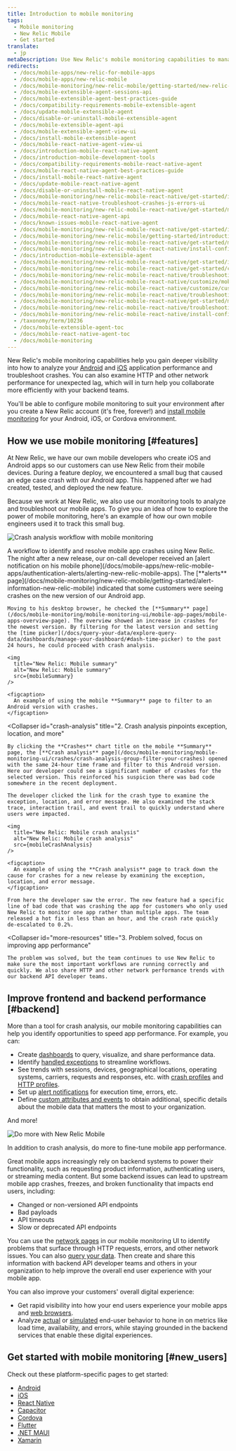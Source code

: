 ```yaml
---
title: Introduction to mobile monitoring
tags:
  - Mobile monitoring
  - New Relic Mobile
  - Get started
translate:
  - jp
metaDescription: Use New Relic's mobile monitoring capabilities to manage the performance of your iOS and Android apps and your customers' overall digital experience.
redirects:
  - /docs/mobile-apps/new-relic-for-mobile-apps
  - /docs/mobile-apps/new-relic-mobile
  - /docs/mobile-monitoring/new-relic-mobile/getting-started/new-relic-mobile
  - /docs/mobile-extensible-agent-sessions-api
  - /docs/mobile-extensible-agent-best-practices-guide
  - /docs/compatibility-requirements-mobile-extensible-agent
  - /docs/update-mobile-extensible-agent
  - /docs/disable-or-uninstall-mobile-extensible-agent
  - /docs/mobile-extensible-agent-api
  - /docs/mobile-extensible-agent-view-ui
  - /docs/install-mobile-extensible-agent
  - /docs/mobile-react-native-agent-view-ui
  - /docs/introduction-mobile-react-native-agent
  - /docs/introduction-mobile-development-tools
  - /docs/compatibility-requirements-mobile-react-native-agent
  - /docs/mobile-react-native-agent-best-practices-guide
  - /docs/install-mobile-react-native-agent
  - /docs/update-mobile-react-native-agent
  - /docs/disable-or-uninstall-mobile-react-native-agent
  - /docs/mobile-monitoring/new-relic-mobile-react-native/get-started/introduction-mobile-react-native-agent
  - /docs/mobile-react-native-troubleshoot-crashes-js-errors-ui
  - /docs/mobile-monitoring/new-relic-mobile-react-native/get-started/mobile-react-native-agent-best-practices-guide
  - /docs/mobile-react-native-agent-api
  - /docs/known-issues-mobile-react-native-agent
  - /docs/mobile-monitoring/new-relic-mobile-react-native/get-started/introduction-mobile-development-tools
  - /docs/mobile-monitoring/new-relic-mobile/getting-started/introduction-new-relic-mobile
  - /docs/mobile-monitoring/new-relic-mobile-react-native/get-started/mobile-development-tools
  - /docs/mobile-monitoring/new-relic-mobile-react-native/install-configure/install-mobile-react-native-agent
  - /docs/introduction-mobile-extensible-agent
  - /docs/mobile-monitoring/new-relic-mobile-react-native/get-started/introduction-mobile-react-native
  - /docs/mobile-monitoring/new-relic-mobile-react-native/get-started/compatibility-requirements-mobile-react-native-agent
  - /docs/mobile-monitoring/new-relic-mobile-react-native/troubleshooting/mobile-react-native-troubleshoot-crashes-js-errors-ui
  - /docs/mobile-monitoring/new-relic-mobile-react-native/customize/mobile-react-native-agent-api
  - /docs/mobile-monitoring/new-relic-mobile-react-native/customize/customize-query-mobile-app-data-react-native
  - /docs/mobile-monitoring/new-relic-mobile-react-native/troubleshooting/no-data-appears-react-native
  - /docs/mobile-monitoring/new-relic-mobile-react-native/get-started/mobile-react-native-best-practices-guide
  - /docs/mobile-monitoring/new-relic-mobile-react-native/troubleshooting/troubleshoot-react-native-known-issues
  - /docs/mobile-monitoring/new-relic-mobile-react-native/install-configure/update-mobile-react-native-agent
  - /taxonomy/term/10236
  - /docs/mobile-extensible-agent-toc
  - /docs/mobile-react-native-agent-toc
  - /docs/mobile-monitoring
---
```






New Relic's mobile monitoring capabilities help you gain deeper visibility into how to analyze your [Android](/docs/mobile-monitoring/new-relic-mobile-android/get-started/introduction-new-relic-mobile-android) and [iOS](/docs/mobile-monitoring/new-relic-mobile-ios/get-started/introduction-new-relic-mobile-ios) application performance and troubleshoot crashes. You can also examine HTTP and other network performance for unexpected lag, which will in turn help you collaborate more efficiently with your backend teams.

You'll be able to configure mobile monitoring to suit your environment after you create a New Relic account (it's free, forever!) and [install mobile monitoring](#new_users) for your Android, iOS, or Cordova environment.

<InlineSignup/>

## How we use mobile monitoring [#features]

At New Relic, we have our own mobile developers who create iOS and Android apps so our customers can use New Relic from their mobile devices. During a feature deploy, we encountered a small bug that caused an edge case crash with our Android app. This happened after we had created, tested, and deployed the new feature.

Because we work at New Relic, we also use our monitoring tools to analyze and troubleshoot our mobile apps. To give you an idea of how to explore the power of mobile monitoring, here's an example of how our own mobile engineers used it to track this small bug.

<img
  title="Crash analysis workflow with mobile monitoring"
  alt="Crash analysis workflow with mobile monitoring"
  src={mobileCrashAnalysisWorkflow}
/>

<figcaption>
  A workflow to identify and resolve mobile app crashes using New Relic.
</figcaption>

<CollapserGroup>
  <Collapser
    id="alert"
    title="1. Alert notification shows new version crashes"
  >
    The night after a new release, our on-call developer received an [alert notification on his mobile phone](/docs/mobile-apps/new-relic-mobile-apps/authentication-alerts/alerting-new-relic-mobile-apps). The [**alerts** page](/docs/mobile-monitoring/new-relic-mobile/getting-started/alert-information-new-relic-mobile) indicated that some customers were seeing crashes on the new version of our Android app.

    Moving to his desktop browser, he checked the [**Summary** page](/docs/mobile-monitoring/mobile-monitoring-ui/mobile-app-pages/mobile-apps-overview-page). The overview showed an increase in crashes for the newest version. By filtering for the latest version and setting the [time picker](/docs/query-your-data/explore-query-data/dashboards/manage-your-dashboard/#dash-time-picker) to the past 24 hours, he could proceed with crash analysis.

    <img
      title="New Relic: Mobile summary"
      alt="New Relic: Mobile summary"
      src={mobileSummary}
    />

    <figcaption>
      An example of using the mobile **Summary** page to filter to an Android version with crashes.
    </figcaption>
  </Collapser>

  <Collapser
    id="crash-analysis"
    title="2. Crash analysis pinpoints exception, location, and more"
  >
    By clicking the **Crashes** chart title on the mobile **Summary** page, the [**Crash analysis** page](/docs/mobile-monitoring/mobile-monitoring-ui/crashes/crash-analysis-group-filter-your-crashes) opened with the same 24-hour time frame and filter to this Android version. Here our developer could see a significant number of crashes for the selected version. This reinforced his suspicion there was bad code somewhere in the recent deployment.

    The developer clicked the link for the crash type to examine the exception, location, and error message. He also examined the stack trace, interaction trail, and event trail to quickly understand where users were impacted.

    <img
      title="New Relic: Mobile crash analysis"
      alt="New Relic: Mobile crash analysis"
      src={mobileCrashAnalysis}
    />

    <figcaption>
      An example of using the **Crash analysis** page to track down the cause for crashes for a new release by examining the exception, location, and error message.
    </figcaption>

    From here the developer saw the error. The new feature had a specific line of bad code that was crashing the app for customers who only used New Relic to monitor one app rather than multiple apps. The team released a hot fix in less than an hour, and the crash rate quickly de-escalated to 0.2%.
  </Collapser>

  <Collapser
    id="more-resources"
    title="3. Problem solved, focus on improving app performance"
  >
    The problem was solved, but the team continues to use New Relic to make sure the most important workflows are running correctly and quickly. We also share HTTP and other network performance trends with our backend API developer teams.
  </Collapser>
</CollapserGroup>

## Improve frontend and backend performance [#backend]

More than a tool for crash analysis, our mobile monitoring capabilities can help you identify opportunities to speed app performance. For example, you can:

* Create [dashboards](/docs/dashboards/new-relic-one-dashboards/get-started/introduction-new-relic-one-dashboards) to query, visualize, and share performance data.
* Identify [handled exceptions](/docs/mobile-monitoring/mobile-monitoring-ui/crashes/introduction-mobile-handled-exceptions) to streamline workflows.
* See trends with sessions, devices, geographical locations, operating systems, carriers, requests and responses, etc. with [crash profiles](/docs/mobile-monitoring/mobile-monitoring-ui/crashes/crash-analysis-group-filter-your-crashes) and [HTTP profiles](/docs/mobile-monitoring/mobile-monitoring-ui/network-pages/mobile-http-error-profiles-find-error-causes).
* Set up [alert notifications](/docs/mobile-monitoring/new-relic-mobile/getting-started/alert-information-new-relic-mobile) for execution time, errors, etc.
* Define [custom attributes and events](/docs/insights/insights-data-sources/custom-events/insert-custom-events-attributes-mobile-data) to obtain additional, specific details about the mobile data that matters the most to your organization.

And more!

<img
  title="Do more with New Relic Mobile"
  alt="Do more with New Relic Mobile"
  src={mobileNextSteps}
/>

<figcaption>
  In addition to crash analysis, do more to fine-tune mobile app performance.
</figcaption>

Great mobile apps increasingly rely on backend systems to power their functionality, such as requesting product information, authenticating users, or streaming media content. But some backend issues can lead to upstream mobile app crashes, freezes, and broken functionality that impacts end users, including:

* Changed or non-versioned API endpoints
* Bad payloads
* API timeouts
* Slow or deprecated API endpoints

You can use the [network pages](/docs/mobile-monitoring/mobile-monitoring-ui/network-pages) in our mobile monitoring UI to identify problems that surface through HTTP requests, errors, and other network issues. You can also [query your data](/docs/using-new-relic/data/understand-data/query-new-relic-data). Then create <InlinePopover type="dashboards" /> and share this information with backend API developer teams and others in your organization to help improve the overall end user experience with your mobile app.

You can also improve your customers' overall digital experience:

* Get rapid visibility into how your end users experience your mobile apps and [web browsers](/docs/browser/new-relic-browser/getting-started/introduction-new-relic-browser).
* Analyze [actual](/docs/browser/new-relic-browser/getting-started/introduction-new-relic-browser) or [simulated](/docs/synthetics/new-relic-synthetics/getting-started/introduction-new-relic-synthetics) end-user behavior to hone in on metrics like load time, availability, and errors, while staying grounded in the backend services that enable these digital experiences.

## Get started with mobile monitoring [#new_users]

Check out these platform-specific pages to get started:

* [Android](/docs/mobile-monitoring/new-relic-mobile-android/get-started/introduction-new-relic-mobile-android)
* [iOS](/docs/mobile-monitoring/new-relic-mobile-ios/get-started/introduction-new-relic-mobile-ios)
* [React Native](/docs/mobile-monitoring/new-relic-monitoring-react-native/monitor-your-react-native-application)
* [Capacitor](/docs/mobile-monitoring/new-relic-mobile-ionic-capacitor/get-started/introduction-new-relic-ionic-capacitor/)
* [Cordova](/docs/mobile-monitoring/new-relic-mobile-cordova-phonegap/get-started-with-cordova-monitoring/)
* [Flutter](/docs/mobile-monitoring/new-relic-mobile-flutter/monitor-your-flutter-application/)
* [.NET MAUI](/docs/mobile-monitoring/new-relic-mobile-maui-dotnet/monitor-your-net-maui-application/)
* [Xamarin](/docs/mobile-monitoring/new-relic-mobile-xamarin/monitor-your-xamarin-application/)
